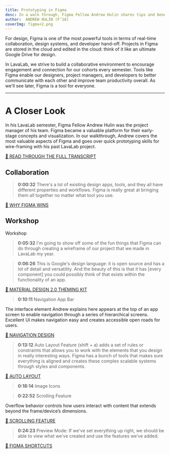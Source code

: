 ```yaml
---
title: Prototyping in Figma
desc: In a walk through, Figma Fellow Andrew Hulin shares tips and benefits for beginner users on Figma, the industry’s most powerful design tool.
author:  ANDREW HULIN (F’18)
coverImg: figma+2.png
---
```


For design, Figma is one of the most powerful tools in terms of real-time collaboration, design systems, and developer hand-off. Projects in Figma are stored in the cloud and edited in the cloud: think of it like an ultimate Google Drive for design. 

In LavaLab, we strive to build a collaborative environment to encourage engagement and connection for our cohorts every semester. Tools like Figma enable our designers, project managers, and developers to better communicate with each other and improve team productivity overall. As we'll see later, Figma is a tool for everyone.

---

# A Closer Look

In his LavaLab semester, Figma Fellow Andrew Hulin was the project manager of his team. Figma became a valuable platform for their early-stage concepts and visualization. In our walkthrough, Andrew covers the most valuable aspects of Figma and goes over quick prototyping skills for wire-framing with his past LavaLab project.

<YoutubePlayer url="https://www.youtube.com/watch?v=WwEGzaJT17Q" />

[📝 READ THROUGH THE FULL TRANSCRIPT](https://otter.ai/s/FGS_0QD9RGe_GXfO_a4Qpw)

## Collaboration

> **0:00:32** There's a lot of existing design apps, tools, and they all have different properties and workflows. Figma is really great at bringing them all together no matter what tool you use.

[🔗 WHY FIGMA WINS](https://kwokchain.com/2020/06/19/why-figma-wins/#:~:text=When%20Figma%20first%20launched%2C%20its,primarily%20around%20making%20design%20collaborative.)

## Workshop

Workshop

> **0:05:32** I'm going to show off some of the fun things that Figma can do through creating a wireframe of our project that we made in LavaLab my year.

> **0:06:26** This is Google's design language: it is open source and has a lot of detail and versatility. And the beauty of this is that it has [every component] you could possibly think of that exists within the functionality of an app.

[🔗 MATERIAL DESIGN 2.0 THEMING KIT](https://www.figma.com/resources/assets/material-design-themeing-ui-kit/)

> **0:10:11** Navigation App Bar

The interface element Andrew explains here appears at the top of an app screen to enable navigation through a series of hierarchical screens. Excellent UI makes navigation easy and creates accessible open roads for users.

[🔗 NAVIGATION DESIGN](https://usabilitygeek.com/app-navigation-design-mistakes/)

> **0:13:12** Auto Layout Feature (shift + a) adds a set of rules or constraints that allows you to work with the elements that you design in really interesting ways. Figma has a bunch of tools that makes sure everything is aligned and creates these complex scalable systems through styles and components.

[🔗 AUTO LAYOUT](https://www.figma.com/blog/announcing-auto-layout/)

> **0:18:14** Image Icons

> **0:22:52** Scrolling Feature

Overflow behavior controls how users interact with content that extends beyond the frame/device’s dimensions.

[🔗 SCROLLING FEATURE](https://help.figma.com/hc/en-us/articles/360039818734-Prototype-scrolling-with-overflow-behavior)

> **0:24:23** Preview Mode: If we've set everything up right, we should be able to view what we've created and use the features we’ve added.

[🔗 FIGMA SHORTCUTS](https://shortcuts.design/toolspage-figma.html)